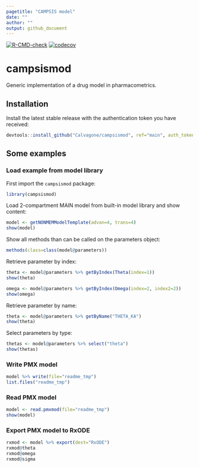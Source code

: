 ```yaml
---
pagetitle: "CAMPSIS model"
date: ""
author: ""
output: github_document
---
```


<!-- badges: start -->
[![R-CMD-check](https://github.com/Calvagone/campsismod/workflows/R-CMD-check/badge.svg)](https://github.com/Calvagone/campsismod/actions)
[![codecov](https://codecov.io/gh/Calvagone/campsismod/branch/main/graph/badge.svg?token=7DHBRQD7AG)](https://codecov.io/gh/Calvagone/campsismod)
<!-- badges: end -->
  
# campsismod
Generic implementation of a drug model in pharmacometrics.

## Installation
Install the latest stable release with the authentication token you have received:
  
```r
devtools::install_github("Calvagone/campsismod", ref="main", auth_token="AUTH_TOKEN", force=TRUE)
```

## Some examples

### Load example from model library

First import the `campsismod` package:

```r
library(campsismod)
```

Load 2-compartment MAIN model from built-in model library and show content:

```r
model <- getNONMEMModelTemplate(advan=4, trans=4)
show(model)
```

Show all methods than can be called on the parameters object:

```r
methods(class=class(model@parameters))
```

Retrieve parameter by index:

```r
theta <- model@parameters %>% getByIndex(Theta(index=1))
show(theta)

omega <- model@parameters %>% getByIndex(Omega(index=2, index2=2))
show(omega)
```

Retrieve parameter by name:

```r
theta <- model@parameters %>% getByName("THETA_KA")
show(theta)
```

Select parameters by type:

```r
thetas <- model@parameters %>% select("theta")
show(thetas)
```

### Write PMX model

```r
model %>% write(file="readme_tmp")
list.files("readme_tmp")
```

### Read PMX model

```r
model <- read.pmxmod(file="readme_tmp")
show(model)
```

### Export PMX model to RxODE

```r
rxmod <- model %>% export(dest="RxODE")
rxmod@theta
rxmod@omega
rxmod@sigma
```

